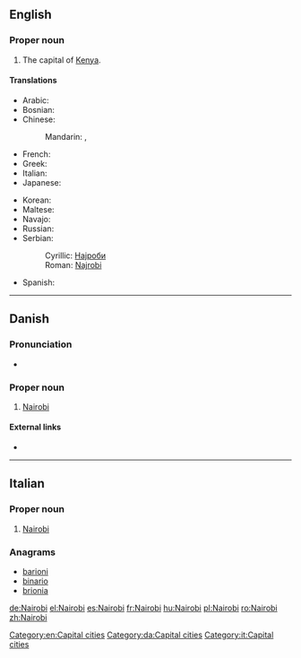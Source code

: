 ==English==
{{wikipedia}}

===Proper noun===
{{en-proper noun}}

# The capital of [[Kenya]].

====Translations====
{{trans-top|capital of Kenya}}
* Arabic: {{t|ar|نيروبي|m|tr=nayruubi}}
* Bosnian: {{t-|bs|Najrobi|m}}
* Chinese:
*: Mandarin: {{t|cmn|內羅畢|sc=Hani}}, {{t|cmn|内罗毕|tr=Nèiluóbì|sc=Hani}}
* French: {{t-|fr|Nairobi}}
* Greek: {{t+|el|Ναϊρόμπι}}
* Italian: {{t-|it|Nairobi|f}}
* Japanese: {{t|ja|ナイロビ|tr=Nairobi}}
{{trans-mid}}
* Korean: {{t+|ko|나이로비|tr=Nairobi}}
* Maltese: {{t-|mt|Najrobi|xs=Maltese}}
* Navajo: {{tø|nv|Naiwóobii}}
* Russian: {{t+|ru|Найроби|m|tr=Najróbi}} {{indeclinable}}
* Serbian:
*: Cyrillic: [[Најроби#Serbian|Најроби]] {{m}}
*: Roman: [[Najrobi#Serbian|Najrobi]] {{m}}
* Spanish: {{t+|es|Nairobi|m}}
{{trans-bottom}}

[[Category:en:Capital cities]]

----

==Danish==

===Pronunciation===
* {{IPA|/najroːbi/|[najˈʁoːb̥i]|lang=da}}

===Proper noun===
{{infl|da|proper noun}}

# [[Nairobi#English|Nairobi]] {{gloss|the capital of Kenya}}

====External links====
* {{pedialite|lang=da}}

[[Category:da:Capital cities]]

----

==Italian==
{{wikipedia|lang=it}}
===Proper noun===
{{it-proper noun|g=f}}
# [[#English|Nairobi]]

===Anagrams===
* [[barioni#Italian|barioni]]
* [[binario#Italian|binario]]
* [[brionia#Italian|brionia]]

[[Category:it:Capital cities]]

[[de:Nairobi]]
[[el:Nairobi]]
[[es:Nairobi]]
[[fr:Nairobi]]
[[hu:Nairobi]]
[[pl:Nairobi]]
[[ro:Nairobi]]
[[zh:Nairobi]]